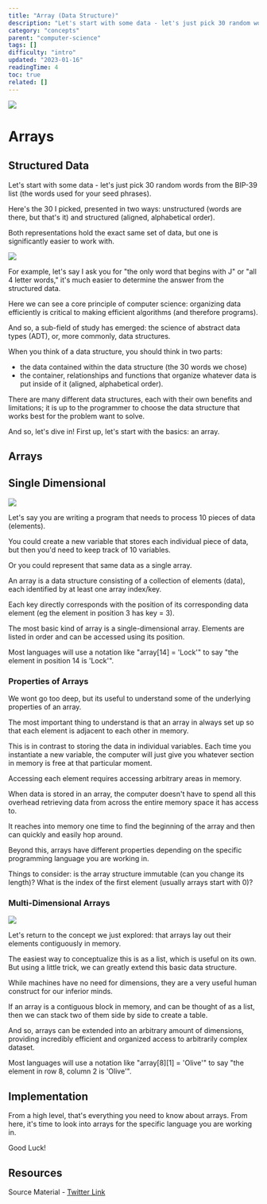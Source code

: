 ```yaml
---
title: "Array (Data Structure)"
description: "Let's start with some data - let's just pick 30 random words from the BIP-39 list (the words used for your seed phrases)."
category: "concepts"
parent: "computer-science"
tags: []
difficulty: "intro"
updated: "2023-01-16"
readingTime: 4
toc: true
related: []
---
```


![](/images/array-banner.png)

# Arrays

## Structured Data

Let's start with some data - let's just pick 30 random words from the BIP-39 list (the words used for your seed phrases).

Here's the 30 I picked, presented in two ways: unstructured (words are there, but that's it) and structured (aligned, alphabetical order).

Both representations hold the exact same set of data, but one is significantly easier to work with.

![](/images/array-0.png)

For example, let's say I ask you for "the only word that begins with J" or "all 4 letter words," it's much easier to determine the answer from the structured data.

Here we can see a core principle of computer science: organizing data efficiently is critical to making efficient algorithms (and therefore programs).

And so, a sub-field of study has emerged: the science of abstract data types (ADT), or, more commonly, data structures.

When you think of a data structure, you should think in two parts:

*   the data contained within the data structure (the 30 words we chose)
*   the container, relationships and functions that organize whatever data is put inside of it (aligned, alphabetical order).

There are many different data structures, each with their own benefits and limitations; it is up to the programmer to choose the data structure that works best for the problem want to solve.

And so, let's dive in! First up, let's start with the basics: an array.

## Arrays

## Single Dimensional

![](/images/array-1.png)

Let's say you are writing a program that needs to process 10 pieces of data (elements).

You could create a new variable that stores each individual piece of data, but then you'd need to keep track of 10 variables.

Or you could represent that same data as a single array.

An array is a data structure consisting of a collection of elements (data), each identified by at least one array index/key.

Each key directly corresponds with the position of its corresponding data element (eg the element in position 3 has key = 3).

The most basic kind of array is a single-dimensional array. Elements are listed in order and can be accessed using its position.

Most languages will use a notation like "array\[14\] = 'Lock'" to say "the element in position 14 is 'Lock'".

### Properties of Arrays

We wont go too deep, but its useful to understand some of the underlying properties of an array.

The most important thing to understand is that an array in always set up so that each element is adjacent to each other in memory.

This is in contrast to storing the data in individual variables. Each time you instantiate a new variable, the computer will just give you whatever section in memory is free at that particular moment.

Accessing each element requires accessing arbitrary areas in memory.

When data is stored in an array, the computer doesn't have to spend all this overhead retrieving data from across the entire memory space it has access to.

It reaches into memory one time to find the beginning of the array and then can quickly and easily hop around.

Beyond this, arrays have different properties depending on the specific programming language you are working in.

Things to consider: is the array structure immutable (can you change its length)? What is the index of the first element (usually arrays start with 0)?

### Multi-Dimensional Arrays

![](/images/array-2.png)

Let's return to the concept we just explored: that arrays lay out their elements contiguously in memory.

The easiest way to conceptualize this is as a list, which is useful on its own. But using a little trick, we can greatly extend this basic data structure.

While machines have no need for dimensions, they are a very useful human construct for our inferior minds.

If an array is a contiguous block in memory, and can be thought of as a list, then we can stack two of them side by side to create a table.

And so, arrays can be extended into an arbitrary amount of dimensions, providing incredibly efficient and organized access to arbitrarily complex dataset.

Most languages will use a notation like "array\[8\]\[1\] = 'Olive'" to say "the element in row 8, column 2 is 'Olive'".

## Implementation

From a high level, that's everything you need to know about arrays. From here, it's time to look into arrays for the specific language you are working in.

Good Luck!

## Resources

Source Material - [Twitter Link](https://twitter.com/logarithmicrex/status/1615039118718959619)
